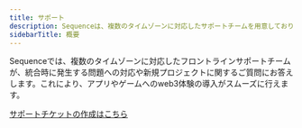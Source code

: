 ```yaml
---
title: サポート
description: Sequenceは、複数のタイムゾーンに対応したサポートチームを用意しており、新しいプロジェクトに関するご質問や問題に対応いたします。
sidebarTitle: 概要
---
```


Sequenceでは、複数のタイムゾーンに対応したフロントラインサポートチームが、統合時に発生する問題への対応や新規プロジェクトに関するご質問にお答えします。これにより、アプリやゲームへのweb3体験の導入がスムーズに行えます。

[サポートチケットの作成はこちら](https://go.crisp.chat/chat/embed/?website_id=9ef4395b-6bb1-4645-8e02-6071d89290a1)